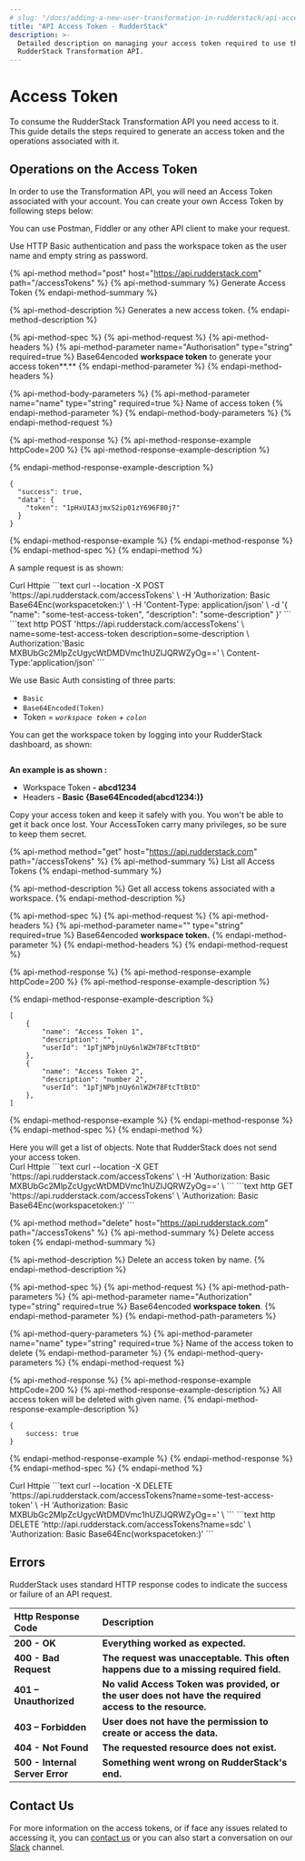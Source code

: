 ```yaml
---
# slug: "/docs/adding-a-new-user-transformation-in-rudderstack/api-access-token"
title: "API Access Token - RudderStack"
description: >-
  Detailed description on managing your access token required to use the
  RudderStack Transformation API.
---
```


# Access Token

To consume the RudderStack Transformation API you need access to it. This guide details the steps required to generate an access token and the operations associated with it.

## Operations on the Access Token

In order to use the Transformation API, you will need an Access Token associated with your account. You can create your own Access Token by following steps below:

<div class="successBlock">
  You can use Postman, Fiddler or any other API client to make your request.
</div>

Use HTTP Basic authentication and pass the workspace token as the user name and empty string as password.

{% api-method method="post" host="https://api.rudderstack.com" path="/accessTokens" %}
{% api-method-summary %}
Generate Access Token
{% endapi-method-summary %}

{% api-method-description %}
Generates a new access token.
{% endapi-method-description %}

{% api-method-spec %}
{% api-method-request %}
{% api-method-headers %}
{% api-method-parameter name="Authorisation" type="string" required=true %}
Base64encoded **workspace token** to generate your access token**.**
{% endapi-method-parameter %}
{% endapi-method-headers %}

{% api-method-body-parameters %}
{% api-method-parameter name="name" type="string" required=true %}
Name of access token
{% endapi-method-parameter %}
{% endapi-method-body-parameters %}
{% endapi-method-request %}

{% api-method-response %}
{% api-method-response-example httpCode=200 %}
{% api-method-response-example-description %}

{% endapi-method-response-example-description %}

```
{
  "success": true,
  "data": {
    "token": "1pHxUIA3jmxS2ip01zY696F80j7"
  }
}
```

{% endapi-method-response-example %}
{% endapi-method-response %}
{% endapi-method-spec %}
{% endapi-method %}

A sample request is as shown:

<!--{% tabs %}

{% tab title="Curl" %}

```text
curl --location -X POST 'https://api.rudderstack.com/accessTokens' \
-H 'Authorization: Basic Base64Enc(workspacetoken:)' \
-H 'Content-Type: application/json' \
-d '{
    "name": "some-test-access-token",
    "description": "some-description"
}'
```

{% endtab %}

{% tab title="Httpie" %}

```text
 http POST 'https://api.rudderstack.com/accessTokens' \
 name=some-test-access-token description=some-description \
 Authorization:'Basic MXBUbGc2MlpZcUgycWtDMDVmc1hUZlJQRWZyOg==' \
 Content-Type:'application/json'
```

{% endtab %}
{% endtabs %} -->

<Tabs>
  <TabList>
    <Tab>Curl</Tab>
    <Tab>Httpie</Tab>
  </TabList>
    <TabPanels>
      <TabPanel>
        ```text curl --location -X POST
        'https://api.rudderstack.com/accessTokens' \ -H 'Authorization: Basic
        Base64Enc(workspacetoken:)' \ -H 'Content-Type: application/json' \ -d
        '&#123; "name": "some-test-access-token", "description":
        "some-description" &#125;' ```
      </TabPanel>
      <TabPanel>
        ```text http POST 'https://api.rudderstack.com/accessTokens' \
        name=some-test-access-token description=some-description \
        Authorization:'Basic MXBUbGc2MlpZcUgycWtDMDVmc1hUZlJQRWZyOg==' \
        Content-Type:'application/json' ```
      </TabPanel>
    </TabPanels>
</Tabs>

We use Basic Auth consisting of three parts:

- `Basic`
- `Base64Encoded(Token)`
- Token = _`workspace token` + `colon`_

You can get the workspace token by logging into your RudderStack dashboard, as shown:

<!-- ![](../.gitbook/assets/1-copy.png)-->

<img src="../../images/assets/1-copy.png" alt="" Workspace />

**An example is as shown :**

- Workspace Token **- abcd1234**
- Headers **- Basic {Base64Encoded\(abcd1234:\)}**

<div class="dangerBlock">
  Copy your access token and keep it safely with you. You won't be able to get
  it back once lost. Your AccessToken carry many privileges, so be sure to keep
  them secret.
</div>

{% api-method method="get" host="https://api.rudderstack.com" path="/accessTokens" %}
{% api-method-summary %}
List all Access Tokens
{% endapi-method-summary %}

{% api-method-description %}
Get all access tokens associated with a workspace.
{% endapi-method-description %}

{% api-method-spec %}
{% api-method-request %}
{% api-method-headers %}
{% api-method-parameter name="" type="string" required=true %}
Base64encoded **workspace token.**
{% endapi-method-parameter %}
{% endapi-method-headers %}
{% endapi-method-request %}

{% api-method-response %}
{% api-method-response-example httpCode=200 %}
{% api-method-response-example-description %}

{% endapi-method-response-example-description %}

```
[
    {
        "name": "Access Token 1",
        "description": "",
        "userId": "1pTjNPbjnUy6nlWZH78FtcTtBtD"
    },
    {
        "name": "Access Token 2",
        "description": "number 2",
        "userId": "1pTjNPbjnUy6nlWZH78FtcTtBtD"
    },
]
```

{% endapi-method-response-example %}
{% endapi-method-response %}
{% endapi-method-spec %}
{% endapi-method %}

<div class="infoBlock">
  Here you will get a list of objects. Note that RudderStack does not send your
  access token.
</div>

<!--{% tabs %}
{% tab title="Curl" %}

```text
curl --location -X GET 'https://api.rudderstack.com/accessTokens' \
-H 'Authorization: Basic MXBUbGc2MlpZcUgycWtDMDVmc1hUZlJQRWZyOg==' \
```

{% endtab %}

{% tab title="Httpie" %}

```text
http GET 'https://api.rudderstack.com/accessTokens' \
'Authorization: Basic Base64Enc(workspacetoken:)'
```

{% endtab %}
{% endtabs %} -->

<Tabs>
  <TabList>
    <Tab>Curl</Tab>
    <Tab>Httpie</Tab>
  </TabList>
    <TabPanels>
      <TabPanel>
        ```text
          curl --location -X GET 'https://api.rudderstack.com/accessTokens' \
          -H 'Authorization: Basic MXBUbGc2MlpZcUgycWtDMDVmc1hUZlJQRWZyOg==' \
          ```
      </TabPanel>
      <TabPanel>
        ```text
          http GET 'https://api.rudderstack.com/accessTokens' \
          'Authorization: Basic Base64Enc(workspacetoken:)'
          ```
      </TabPanel>
    </TabPanels>
</Tabs>

{% api-method method="delete" host="https://api.rudderstack.com" path="/accessTokens" %}
{% api-method-summary %}
Delete access token
{% endapi-method-summary %}

{% api-method-description %}
Delete an access token by name.
{% endapi-method-description %}

{% api-method-spec %}
{% api-method-request %}
{% api-method-path-parameters %}
{% api-method-parameter name="Authorization" type="string" required=true %}
Base64encoded **workspace token**.
{% endapi-method-parameter %}
{% endapi-method-path-parameters %}

{% api-method-query-parameters %}
{% api-method-parameter name="name" type="string" required=true %}
Name of the access token to delete
{% endapi-method-parameter %}
{% endapi-method-query-parameters %}
{% endapi-method-request %}

{% api-method-response %}
{% api-method-response-example httpCode=200 %}
{% api-method-response-example-description %}
All access token will be deleted with given name.
{% endapi-method-response-example-description %}

```
{
    success: true
}
```

{% endapi-method-response-example %}
{% endapi-method-response %}
{% endapi-method-spec %}
{% endapi-method %}

<!--{% tabs %}
{% tab title="Curl" %}

```text
curl --location -X DELETE 'https://api.rudderstack.com/accessTokens?name=some-test-access-token' \
-H 'Authorization: Basic MXBUbGc2MlpZcUgycWtDMDVmc1hUZlJQRWZyOg==' \
```

{% endtab %}

{% tab title="Httpie" %}

```text
http DELETE 'http://api.rudderstack.com/accessTokens?name=sdc' \
'Authorization: Basic Base64Enc(workspacetoken:)'
```

{% endtab %}
{% endtabs %}-->

<Tabs>
  <TabList>
    <Tab>Curl</Tab>
    <Tab>Httpie</Tab>
  </TabList>
    <TabPanels>
      <TabPanel>
        ```text
          curl --location -X DELETE 'https://api.rudderstack.com/accessTokens?name=some-test-access-token' \
          -H 'Authorization: Basic MXBUbGc2MlpZcUgycWtDMDVmc1hUZlJQRWZyOg==' \
          ```
      </TabPanel>
      <TabPanel>
        ```text
            http DELETE 'http://api.rudderstack.com/accessTokens?name=sdc' \
            'Authorization: Basic Base64Enc(workspacetoken:)'
        ```
      </TabPanel>
    </TabPanels>
</Tabs>

## Errors

RudderStack uses standard HTTP response codes to indicate the success or failure of an API request.

| **Http Response Code**          | **Description**                                                                                        |
| :------------------------------ | :----------------------------------------------------------------------------------------------------- |
| **200 - OK**                    | **Everything worked as expected.**                                                                     |
| **400 - Bad Request**           | **The request was unacceptable. This often happens due to a missing required field.**                  |
| **401 – Unauthorized**          | **No valid Access Token was provided, or the user does not have the required access to the resource.** |
| **403 – Forbidden**             | **User does not have the permission to create or access the data.**                                    |
| **404 - Not Found**             | **The requested resource does not exist.**                                                             |
| **500 - Internal Server Error** | **Something went wrong on RudderStack's end.**                                                         |

## Contact Us

For more information on the access tokens, or if face any issues related to accessing it, you can [contact us](mailto:%20docs@rudderstack.com) or you can also start a conversation on our [Slack](https://resources.rudderstack.com/join-rudderstack-slack) channel.
